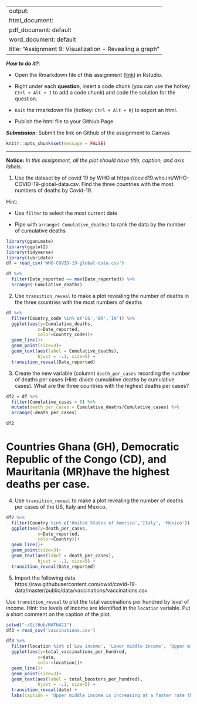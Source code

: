
---
output: 
  html_document:
  pdf_document: default
  word_document: default
title: "Assignment 9: Visualization - Revealing a graph"
---

***How to do it?***: 

- Open the Rmarkdown file of this assignment ([link](assignment9.Rmd)) in Rstudio. 

- Right under each **question**, insert  a code chunk (you can use the hotkey `Ctrl + Alt + I` to add a code chunk) and code the solution for the question. 

- `Knit` the rmarkdown file (hotkey: `Ctrl + Alt + K`) to export an html.  

-  Publish the html file to your Githiub Page. 

***Submission***: Submit the link on Github of the assignment to Canvas

```r
knitr::opts_chunk$set(message = FALSE)
```


-------

**Notice:** *In this assignment, all the plot should have title, caption, and axis labels. *

1. Use the dataset by of covid 19 by WHO at https://covid19.who.int/WHO-COVID-19-global-data.csv. Find the three countries with the most numbers of deaths by Covid-19. 

Hint: 

-  Use `filter` to select the most current date 

-  Pipe with `arrange(-Cumulative_deaths)` to rank the data by the number of cumulative deaths
```r
library(gganimate)
library(ggplot2)
library(tidyverse)
library(lubridate)
df = read_csv('WHO-COVID-19-global-data.csv')

df %>% 
  filter(Date_reported == max(Date_reported)) %>% 
  arrange(-Cumulative_deaths)
```


2. Use `transition_reveal` to make a plot revealing the number of deaths in the three countries with the most numbers of deaths
```r
df %>% 
  filter(Country_code %in% c('US','BR','IN')) %>% 
  ggplot(aes(y=Cumulative_deaths,
            x=Date_reported,
            color=Country_code))+ 
  geom_line()+
  geom_point(size=3)+
  geom_text(aes(label = Cumulative_deaths), 
            hjust = -.1, size=5) +
  transition_reveal(Date_reported)
```


3. Create the new variable (column) `death_per_cases` recording the number of deaths per cases (Hint: divide cumulative deaths by cumulative cases).  What are the three countries with the highest deaths per cases? 
```r
df2 = df %>% 
  filter(Cumulative_cases > 0) %>% 
  mutate(death_per_cases = Cumulative_deaths/Cumulative_cases) %>% 
  arrange(-death_per_cases) 

df2
```

# Countries Ghana (GH), Democratic Republic of the Congo (CD), and Mauritania (MR)have the highest deaths per case. 

4. Use `transition_reveal` to make a plot revealing the number of deaths per cases of the US, Italy and Mexico. 
```r
df2 %>% 
  filter(Country %in% c('United States of America','Italy', 'Mexico')) %>% 
  ggplot(aes(y=death_per_cases,
            x=Date_reported,
            color=Country))+ 
  geom_line()+
  geom_point(size=3)+
  geom_text(aes(label = death_per_cases), 
            hjust = -.1, size=5) +
  transition_reveal(Date_reported)
```


5. Import the following data https://raw.githubusercontent.com/owid/covid-19-data/master/public/data/vaccinations/vaccinations.csv
                      
Use `transition_reveal` to plot the total vaccinations per hundred by level of income. Hint: the levels of income are identified in the `location` variable. Put a short comment on the caption of the plot. 

```r
setwd("~/GitHub/MATH421")
df3 = read_csv('vaccinations.csv')

df3 %>% 
  filter(location %in% c('Low income', 'Lower middle income', 'Upper middle income')) %>% 
  ggplot(aes(y=total_vaccinations_per_hundred,
            x=date,
            color=location))+ 
  geom_line()+
  geom_point(size=3)+
  geom_text(aes(label = total_boosters_per_hundred), 
            hjust = -.1, size=5) +
  transition_reveal(date) +
  labs(caption = 'Upper middle income is increasing at a faster rate than the other income levels')
```

